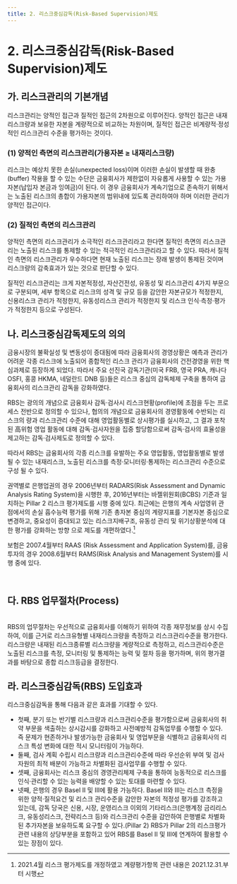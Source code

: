 ```yaml
---
title: 2. 리스크중심감독(Risk-Based Supervision)제도
---
```

# 2. 리스크중심감독(Risk-Based Supervision)제도

## 가. 리스크관리의 기본개념
리스크관리는 양적인 접근과 질적인 접근의 2차원으로 이루어진다. 양적인 접근은 내재 리스크량과 보유한 자본을 계량적으로 비교하는 차원이며, 질적인 접근은 비계량적·정성적인 리스크관리 수준을 평가하는 것이다.

### (1) 양적인 측면의 리스크관리(가용자본 ≥ 내재리스크량)
리스크는 예상치 못한 손실(unexpected loss)이며 이러한 손실이 발생할 때 완충(buffer) 작용을 할 수 있는 수단은 금융회사가 제한없이 자유롭게 사용할 수 있는 가용자본(납입자 본금과 잉여금)이 된다. 이 경우 금융회사가 계속기업으로 존속하기 위해서는 노출된 리스크의 총합이 가용자본의 범위내에 있도록 관리하여야 하며 이러한 관리가 양적인 접근이다.

### (2) 질적인 측면의 리스크관리
양적인 측면의 리스크관리가 소극적인 리스크관리라고 한다면 질적인 측면의 리스크관리는 노출된 리스크를 통제할 수 있는 적극적인 리스크관리라고 할 수 있다. 따라서 질적인 측면의 리스크관리가 우수하다면 현재 노출된 리스크는 장래 발생이 통제된 것이며 리스크량의 감축효과가 있는 것으로 판단할 수 있다.

질적인 리스크관리는 크게 자본적정성, 자산건전성, 유동성 및 리스크관리 4가지 부문으로 구분되며, 세부 항목으로 리스크의 성격 및 규모 등을 감안한 자본규모가 적정한지, 신용리스크 관리가 적정한지, 유동성리스크 관리가 적정한지 및 리스크 인식·측정·평가가 적정한지 등으로 구성된다.

## 나. 리스크중심감독제도의 의의
금융시장의 불확실성 및 변동성이 증대됨에 따라 금융회사의 경영상황은 예측과 관리가 어려운 각종 리스크에 노출되어 종합적인 리스크 관리가 금융회사의 건전경영을 위한 핵심과제로 등장하게 되었다. 따라서 주요 선진국 감독기관(미국 FRB, 영국 PRA, 캐나다 OSFI, 홍콩 HKMA, 네덜란드 DNB 등)들은 리스크 중심의 감독체제 구축을 통하여 금융회사의 리스크관리 감독을 강화하였다.

RBS는 광의의 개념으로 금융회사 감독·검사시 리스크현황(profile)에 초점을 두는 프로세스 전반으로 정의할 수 있으나, 협의의 개념으로 금융회사의 경영활동에 수반되는 리스크의 량과 리스크관리 수준에 대해 영업활동별로 상시평가를 실시하고, 그 결과 포착된 高위험 영업 활동에 대해 감독·검사자원을 집중 할당함으로써 감독·검사의 효율성을 제고하는 감독·검사제도로 정의할 수 있다.

따라서 RBS는 금융회사의 각종 리스크를 유발하는 주요 영업활동, 영업활동별로 발생될 수 있는 내재리스크, 노출된 리스크를 측정·모니터링·통제하는 리스크관리 수준으로 구성 될 수 있다.

권역별로 은행업권의 경우 2006년부터 RADARS(Risk Assessment and Dynamic Analysis Rating System)을 시행한 후, 2016년부터는 바젤위원회(BCBS) 기준과 일치하는 Pillar 2 리스크 평가제도를 시행 중에 있다. 최근에는 은행의 계속 사업영위 관점에서의 손실 흡수능력 평가를 위해 기존 총자본 중심의 계량지표를 기본자본 중심으로 변경하고, 중요성이 증대되고 있는 리스크지배구조, 유동성 관리 및 위기상황분석에 대한 평가를 강화하는 방향 으로 제도를 개편하였다.[^1]

[^1]: 2021.4월 리스크 평가제도를 개정하였고 계량평가항목 관련 내용은 2021.12.31.부터 시행

보험은 2007.4월부터 RAAS (Risk Assessment and Application System)를, 금융투자의 경우 2008.6월부터 RAMS(Risk Analysis and Management System)를 시행 중에 있다.

<CenterImg src ="/fs/3520_1.png" />
<CenterImg src ="/fs/3520_2.png" /><br/>

## 다. RBS 업무절차(Process)
<CenterImg src ="/fs/3520_3.png" /><br/>
RBS의 업무절차는 우선적으로 금융회사를 이해하기 위하여 각종 재무정보를 상시 수집 하여, 이를 근거로 리스크유형별 내재리스크량을 측정하고 리스크관리수준을 평가한다. 리스크량은 내재된 리스크종류별 리스크량을 계량적으로 측정하고, 리스크관리수준은 노출된 리스크를 측정, 모니터링 및 통제하는 능력 및 절차 등을 평가하며, 위의 평가결과를 바탕으로 종합 리스크등급을 결정한다.

## 라. 리스크중심감독(RBS) 도입효과
리스크중심감독을 통해 다음과 같은 효과를 기대할 수 있다.
- 첫째, 분기 또는 반기별 리스크량과 리스크관리수준을 평가함으로써 금융회사의 취약 부문을 색출하는 상시감시를 강화하고 사전예방적 감독업무를 수행할 수 있다. 즉 문제가 현존하거나 발생가능한 금융회사 및 영업부문을 식별하고 금융회사의 리스크 특성 변화에 대한 적시 모니터링이 가능하다.
- 둘째, 검사 계획 수립시 리스크량과 리스크관리수준에 따라 우선순위 부여 및 검사 자원의 최적 배분이 가능하고 차별화된 검사업무를 수행할 수 있다.
- 셋째, 금융회사는 리스크 중심의 경영관리체제 구축을 통하여 능동적으로 리스크를 인식·관리할 수 있는 능력을 배양할 수 있는 토대를 마련할 수 있다.
- 넷째, 은행의 경우 Basel II 및 III에 활용 가능하다. Basel II와 III는 리스크 측정을 위한 양적·질적요건 및 리스크 관리수준을 감안한 자본의 적정성 평가를 강조하고 있는데, 감독 당국은 신용, 시장, 운영리스크 이외의 기타리스크(은행계정 금리리스크, 유동성리스크, 전략리스크 등)와 리스크관리 수준을 감안하여 은행별로 차별화 된 추가자본을 보유하도록 요구할 수 있다.(Pillar 2) RBS가 Pillar 2의 리스크평가 관련 내용의 상당부분을 포함하고 있어 RBS를 Basel II 및 III에 연계하여 활용할 수 있는 장점이 있다.
